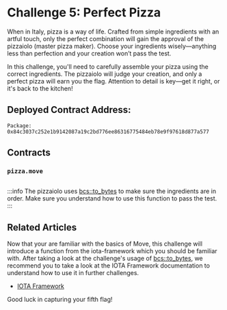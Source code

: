 




# Challenge 5: Perfect Pizza

When in Italy, pizza is a way of life. Crafted from simple ingredients with an artful touch, only the perfect combination will gain the approval of the pizzaiolo (master pizza maker). Choose your ingredients wisely—anything less than perfection and your creation won’t pass the test.

In this challenge, you'll need to carefully assemble your pizza using the correct ingredients. The pizzaiolo will judge your creation, and only a perfect pizza will earn you the flag. Attention to detail is key—get it right, or it's back to the kitchen!

## Deployed Contract Address:
```
Package: 0x84c3037c252e1b9142087a19c2bd776ee86316775484eb78e9f97618d877a577
```

## Contracts

### `pizza.move`
```move file=<rootDir>/docs/examples/move/ctf/challenge_5/sources/pizza.move
```

:::info
The pizzaiolo uses [bcs::to_bytes](../../references/framework/iota-framework/bcs.mdx#function-to_bytes) to make sure the ingredients are in order. Make sure you understand how to use this function to pass the test.
:::


## Related Articles
Now that your are familiar with the basics of Move, this challenge will introduce a function from the iota-framework which you should be familiar with.
After taking a look at the challenge's usage of [bcs::to_bytes](../../references/framework/iota-framework/bcs.mdx#function-to_bytes), we recommend you to take a look at the IOTA Framework documentation to understand how to use it in further challenges.

- [IOTA Framework](../../references/framework/iota-framework/)


Good luck in capturing your fifth flag!


<ChallengeVerifier expectedObjectType="0x84c3037c252e1b9142087a19c2bd776ee86316775484eb78e9f97618d877a577::pizza::Flag" />